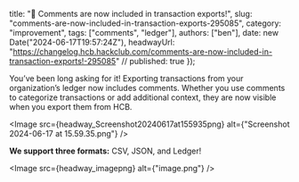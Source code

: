   title: "💬 Comments are now included in transaction exports!",
  slug: "comments-are-now-included-in-transaction-exports-295085",
  category: "improvement",
  tags: ["comments", "ledger"],
  authors: ["ben"],
  date: new Date("2024-06-17T19:57:24Z"),
  headwayUrl: "https://changelog.hcb.hackclub.com/comments-are-now-included-in-transaction-exports!-295085" // published: true
});

You’ve been long asking for it! Exporting transactions from your organization’s ledger now includes comments. Whether you use comments to categorize transactions or add additional context, they are now visible when you export them from HCB.


      
<Image src={headway_Screenshot20240617at155935png} alt={"Screenshot 2024-06-17 at 15.59.35.png"} />


**We support three formats:** CSV, JSON, and Ledger!


      
<Image src={headway_imagepng} alt={"image.png"} />

